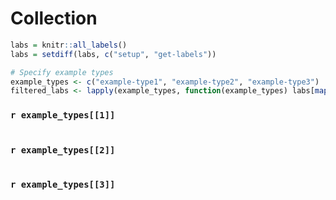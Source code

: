 # Collection {#collection}

```r
labs = knitr::all_labels()
labs = setdiff(labs, c("setup", "get-labels"))
```

```r
# Specify example types
example_types <- c("example-type1", "example-type2", "example-type3")
filtered_labs <- lapply(example_types, function(example_types) labs[mapply(function(s) startsWith(s, example_types), labs)])
```

### `r example_types[[1]]`
```block
```

### `r example_types[[2]]`
```block
```

### `r example_types[[3]]`
```block
```
